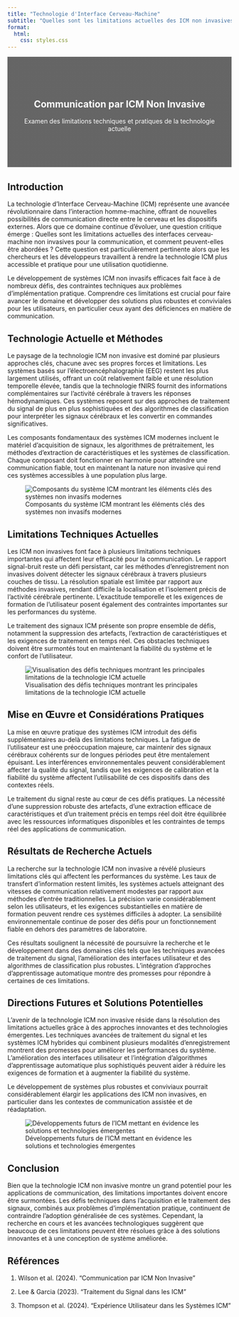 ```yaml
---
title: "Technologie d'Interface Cerveau-Machine"
subtitle: "Quelles sont les limitations actuelles des ICM non invasives pour la communication ?"
format:
  html:
    css: styles.css
---
```


<!-- Hidden image to ensure it gets copied to output -->
![](images/bci-banner.jpg){.hidden style="display: none;"}

::: {.content-block style="background: linear-gradient(rgba(0, 0, 0, 0.6), rgba(0, 0, 0, 0.6)), url('images/bci-banner.jpg'); background-size: cover; color: white; padding: 4rem 2rem; text-align: center; margin-bottom: 2rem;"}
# Communication par ICM Non Invasive {#non-invasive-bci-communication .unlisted}
Examen des limitations techniques et pratiques de la technologie actuelle
:::

::: {.content-block}
## Introduction

La technologie d'Interface Cerveau-Machine (ICM) représente une avancée révolutionnaire dans l'interaction homme-machine, offrant de nouvelles possibilités de communication directe entre le cerveau et les dispositifs externes. Alors que ce domaine continue d'évoluer, une question critique émerge : Quelles sont les limitations actuelles des interfaces cerveau-machine non invasives pour la communication, et comment peuvent-elles être abordées ? Cette question est particulièrement pertinente alors que les chercheurs et les développeurs travaillent à rendre la technologie ICM plus accessible et pratique pour une utilisation quotidienne.

Le développement de systèmes ICM non invasifs efficaces fait face à de nombreux défis, des contraintes techniques aux problèmes d'implémentation pratique. Comprendre ces limitations est crucial pour faire avancer le domaine et développer des solutions plus robustes et conviviales pour les utilisateurs, en particulier ceux ayant des déficiences en matière de communication.
:::

::: {.content-block}
## Technologie Actuelle et Méthodes

Le paysage de la technologie ICM non invasive est dominé par plusieurs approches clés, chacune avec ses propres forces et limitations. Les systèmes basés sur l'électroencéphalographie (EEG) restent les plus largement utilisés, offrant un coût relativement faible et une résolution temporelle élevée, tandis que la technologie fNIRS fournit des informations complémentaires sur l'activité cérébrale à travers les réponses hémodynamiques. Ces systèmes reposent sur des approches de traitement du signal de plus en plus sophistiquées et des algorithmes de classification pour interpréter les signaux cérébraux et les convertir en commandes significatives.

Les composants fondamentaux des systèmes ICM modernes incluent le matériel d'acquisition de signaux, les algorithmes de prétraitement, les méthodes d'extraction de caractéristiques et les systèmes de classification. Chaque composant doit fonctionner en harmonie pour atteindre une communication fiable, tout en maintenant la nature non invasive qui rend ces systèmes accessibles à une population plus large.

![Composants du système ICM montrant les éléments clés des systèmes non invasifs modernes](images/bci-components.jpg)
:::

::: {.content-block}
## Limitations Techniques Actuelles

Les ICM non invasives font face à plusieurs limitations techniques importantes qui affectent leur efficacité pour la communication. Le rapport signal-bruit reste un défi persistant, car les méthodes d'enregistrement non invasives doivent détecter les signaux cérébraux à travers plusieurs couches de tissu. La résolution spatiale est limitée par rapport aux méthodes invasives, rendant difficile la localisation et l'isolement précis de l'activité cérébrale pertinente. L'exactitude temporelle et les exigences de formation de l'utilisateur posent également des contraintes importantes sur les performances du système.

Le traitement des signaux ICM présente son propre ensemble de défis, notamment la suppression des artefacts, l'extraction de caractéristiques et les exigences de traitement en temps réel. Ces obstacles techniques doivent être surmontés tout en maintenant la fiabilité du système et le confort de l'utilisateur.

![Visualisation des défis techniques montrant les principales limitations de la technologie ICM actuelle](images/bci-technical.jpg)
:::

::: {.content-block}
## Mise en Œuvre et Considérations Pratiques

La mise en œuvre pratique des systèmes ICM introduit des défis supplémentaires au-delà des limitations techniques. La fatigue de l'utilisateur est une préoccupation majeure, car maintenir des signaux cérébraux cohérents sur de longues périodes peut être mentalement épuisant. Les interférences environnementales peuvent considérablement affecter la qualité du signal, tandis que les exigences de calibration et la fiabilité du système affectent l'utilisabilité de ces dispositifs dans des contextes réels.

Le traitement du signal reste au cœur de ces défis pratiques. La nécessité d'une suppression robuste des artefacts, d'une extraction efficace de caractéristiques et d'un traitement précis en temps réel doit être équilibrée avec les ressources informatiques disponibles et les contraintes de temps réel des applications de communication.
:::

::: {.content-block}
## Résultats de Recherche Actuels

La recherche sur la technologie ICM non invasive a révélé plusieurs limitations clés qui affectent les performances du système. Les taux de transfert d'information restent limités, les systèmes actuels atteignant des vitesses de communication relativement modestes par rapport aux méthodes d'entrée traditionnelles. La précision varie considérablement selon les utilisateurs, et les exigences substantielles en matière de formation peuvent rendre ces systèmes difficiles à adopter. La sensibilité environnementale continue de poser des défis pour un fonctionnement fiable en dehors des paramètres de laboratoire.

Ces résultats soulignent la nécessité de poursuivre la recherche et le développement dans des domaines clés tels que les techniques avancées de traitement du signal, l'amélioration des interfaces utilisateur et des algorithmes de classification plus robustes. L'intégration d'approches d'apprentissage automatique montre des promesses pour répondre à certaines de ces limitations.
:::

::: {.content-block}
## Directions Futures et Solutions Potentielles

L'avenir de la technologie ICM non invasive réside dans la résolution des limitations actuelles grâce à des approches innovantes et des technologies émergentes. Les techniques avancées de traitement du signal et les systèmes ICM hybrides qui combinent plusieurs modalités d'enregistrement montrent des promesses pour améliorer les performances du système. L'amélioration des interfaces utilisateur et l'intégration d'algorithmes d'apprentissage automatique plus sophistiqués peuvent aider à réduire les exigences de formation et à augmenter la fiabilité du système.

Le développement de systèmes plus robustes et conviviaux pourrait considérablement élargir les applications des ICM non invasives, en particulier dans les contextes de communication assistée et de réadaptation.

![Développements futurs de l'ICM mettant en évidence les solutions et technologies émergentes](images/bci-future.jpg)
:::

::: {.content-block}
## Conclusion

Bien que la technologie ICM non invasive montre un grand potentiel pour les applications de communication, des limitations importantes doivent encore être surmontées. Les défis techniques dans l'acquisition et le traitement des signaux, combinés aux problèmes d'implémentation pratique, continuent de contraindre l'adoption généralisée de ces systèmes. Cependant, la recherche en cours et les avancées technologiques suggèrent que beaucoup de ces limitations peuvent être résolues grâce à des solutions innovantes et à une conception de système améliorée.
:::

::: {.content-block}
## Références

1. Wilson et al. (2024). "Communication par ICM Non Invasive"

2. Lee & Garcia (2023). "Traitement du Signal dans les ICM"

3. Thompson et al. (2024). "Expérience Utilisateur dans les Systèmes ICM"
:::